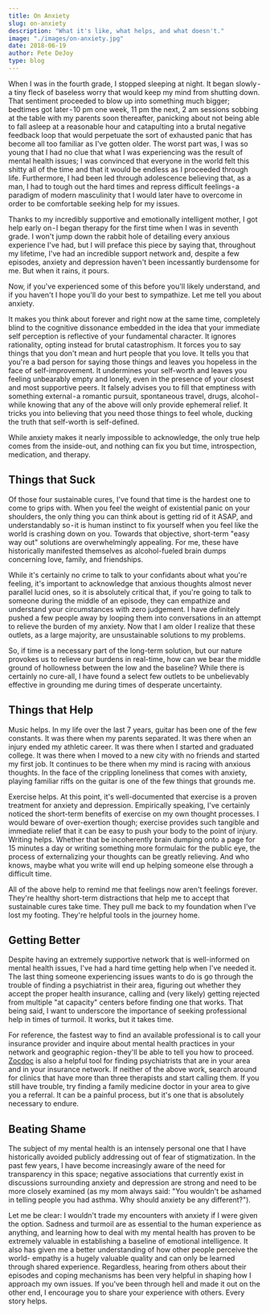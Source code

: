 ```yaml
---
title: On Anxiety
slug: on-anxiety
description: "What it's like, what helps, and what doesn't."
image: "./images/on-anxiety.jpg"
date: 2018-06-19
author: Pete DeJoy
type: blog
---
```


When I was in the fourth grade, I stopped sleeping at night. It began slowly - a tiny fleck of baseless worry that would keep my mind from shutting down. That sentiment proceeded to blow up into something much bigger; bedtimes got later - 10 pm one week, 11 pm the next, 2 am sessions sobbing at the table with my parents soon thereafter, panicking about not being able to fall asleep at a reasonable hour and catapulting into a brutal negative feedback loop that would perpetuate the sort of exhausted panic that has become all too familiar as I've gotten older. The worst part was, I was so young that I had no clue that what I was experiencing was the result of mental health issues; I was convinced that everyone in the world felt this shitty all of the time and that it would be endless as I proceeded through life. Furthermore, I had been led through adolescence believing that, as a man, I had to tough out the hard times and repress difficult feelings - a paradigm of modern masculinity that I would later have to overcome in order to be comfortable seeking help for my issues.

Thanks to my incredibly supportive and emotionally intelligent mother, I got help early on - I began therapy for the first time when I was in seventh grade. I won't jump down the rabbit hole of detailing every anxious experience I've had, but I will preface this piece by saying that, throughout my lifetime, I've had an incredible support network and, despite a few episodes, anxiety and depression haven't been incessantly burdensome for me. But when it rains, it pours.

Now, if you've experienced some of this before you'll likely understand, and if you haven't I hope you'll do your best to sympathize. Let me tell you about anxiety.

It makes you think about forever and right now at the same time, completely blind to the cognitive dissonance embedded in the idea that your immediate self perception is reflective of your fundamental character. It ignores rationality, opting instead for brutal catastrophism. It forces you to say things that you don't mean and hurt people that you love. It tells you that you're a bad person for saying those things and leaves you hopeless in the face of self-improvement. It undermines your self-worth and leaves you feeling unbearably empty and lonely, even in the presence of your closest and most supportive peers. It falsely advises you to fill that emptiness with something external - a romantic pursuit, spontaneous travel, drugs, alcohol - while knowing that any of the above will only provide ephemeral relief. It tricks you into believing that you need those things to feel whole, ducking the truth that self-worth is self-defined.

While anxiety makes it nearly impossible to acknowledge, the only true help comes from the inside-out, and nothing can fix you but time, introspection, medication, and therapy.

## Things that Suck

Of those four sustainable cures, I've found that time is the hardest one to come to grips with. When you feel the weight of existential panic on your shoulders, the only thing you can think about is getting rid of it ASAP, and understandably so - it is human instinct to fix yourself when you feel like the world is crashing down on you. Towards that objective, short-term "easy way out" solutions are overwhelmingly appealing. For me, these have historically manifested themselves as alcohol-fueled brain dumps concerning love, family, and friendships.

While it's certainly no crime to talk to your confidants about what you're feeling, it's important to acknowledge that anxious thoughts almost never parallel lucid ones, so it is absolutely critical that, if you're going to talk to someone during the middle of an episode, they can empathize and understand your circumstances with zero judgement. I have definitely pushed a few people away by looping them into conversations in an attempt to relieve the burden of my anxiety. Now that I am older I realize that these outlets, as a large majority, are unsustainable solutions to my problems.

So, if time is a necessary part of the long-term solution, but our nature provokes us to relieve our burdens in real-time, how can we bear the middle ground of hollowness between the low and the baseline? While there is certainly no cure-all, I have found a select few outlets to be unbelievably effective in grounding me during times of desperate uncertainty.

## Things that Help

Music helps. In my life over the last 7 years, guitar has been one of the few constants. It was there when my parents separated. It was there when an injury ended my athletic career. It was there when I started and graduated college. It was there when I moved to a new city with no friends and started my first job. It continues to be there when my mind is racing with anxious thoughts. In the face of the crippling loneliness that comes with anxiety, playing familiar riffs on the guitar is one of the few things that grounds me.

Exercise helps. At this point, it's well-documented that exercise is a proven treatment for anxiety and depression. Empirically speaking, I've certainly noticed the short-term benefits of exercise on my own thought processes. I would beware of over-exertion though; exercise provides such tangible and immediate relief that it can be easy to push your body to the point of injury.
Writing helps. Whether that be incoherently brain dumping onto a page for 15 minutes a day or writing something more formulaic for the public eye, the process of externalizing your thoughts can be greatly relieving. And who knows, maybe what you write will end up helping someone else through a difficult time.

All of the above help to remind me that feelings now aren't feelings forever. They're healthy short-term distractions that help me to accept that sustainable cures take time. They pull me back to my foundation when I've lost my footing. They're helpful tools in the journey home.

## Getting Better

Despite having an extremely supportive network that is well-informed on mental health issues, I've had a hard time getting help when I've needed it. The last thing someone experiencing issues wants to do is go through the trouble of finding a psychiatrist in their area, figuring out whether they accept the proper health insurance, calling and (very likely) getting rejected from multiple "at capacity" centers before finding one that works. That being said, I want to underscore the importance of seeking professional help in times of turmoil. It works, but it takes time.

For reference, the fastest way to find an available professional is to call your insurance provider and inquire about mental health practices in your network and geographic region - they'll be able to tell you how to proceed. [Zocdoc](https://zocdoc.com) is also a helpful tool for finding psychiatrists that are in your area and in your insurance network. If neither of the above work, search around for clinics that have more than three therapists and start calling them. If you still have trouble, try finding a family medicine doctor in your area to give you a referral. It can be a painful process, but it's one that is absolutely necessary to endure.

## Beating Shame

The subject of my mental health is an intensely personal one that I have historically avoided publicly addressing out of fear of stigmatization. In the past few years, I have become increasingly aware of the need for transparency in this space; negative associations that currently exist in discussions surrounding anxiety and depression are strong and need to be more closely examined (as my mom always said: "You wouldn't be ashamed in telling people you had asthma. Why should anxiety be any different?").

Let me be clear: I wouldn't trade my encounters with anxiety if I were given the option. Sadness and turmoil are as essential to the human experience as anything, and learning how to deal with my mental health has proven to be extremely valuable in establishing a baseline of emotional intelligence. It also has given me a better understanding of how other people perceive the world- empathy is a hugely valuable quality and can only be learned through shared experience.
Regardless, hearing from others about their episodes and coping mechanisms has been very helpful in shaping how I approach my own issues. If you've been through hell and made it out on the other end, I encourage you to share your experience with others. Every story helps.
